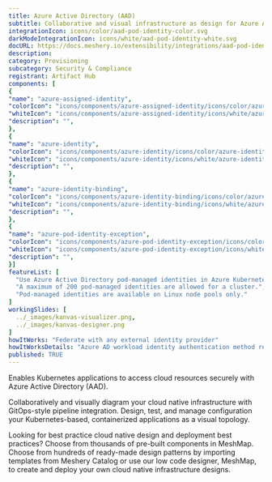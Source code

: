 ```yaml
---
title: Azure Active Directory (AAD)
subtitle: Collaborative and visual infrastructure as design for Azure Active Directory (AAD)
integrationIcon: icons/color/aad-pod-identity-color.svg
darkModeIntegrationIcon: icons/white/aad-pod-identity-white.svg
docURL: https://docs.meshery.io/extensibility/integrations/aad-pod-identity
description: 
category: Provisioning
subcategory: Security & Compliance
registrant: Artifact Hub
components: [
{
"name": "azure-assigned-identity",
"colorIcon": "icons/components/azure-assigned-identity/icons/color/azure-assigned-identity-color.svg",
"whiteIcon": "icons/components/azure-assigned-identity/icons/white/azure-assigned-identity-white.svg",
"description": "",
},
{
"name": "azure-identity",
"colorIcon": "icons/components/azure-identity/icons/color/azure-identity-color.svg",
"whiteIcon": "icons/components/azure-identity/icons/white/azure-identity-white.svg",
"description": "",
},
{
"name": "azure-identity-binding",
"colorIcon": "icons/components/azure-identity-binding/icons/color/azure-identity-binding-color.svg",
"whiteIcon": "icons/components/azure-identity-binding/icons/white/azure-identity-binding-white.svg",
"description": "",
},
{
"name": "azure-pod-identity-exception",
"colorIcon": "icons/components/azure-pod-identity-exception/icons/color/azure-pod-identity-exception-color.svg",
"whiteIcon": "icons/components/azure-pod-identity-exception/icons/white/azure-pod-identity-exception-white.svg",
"description": "",
}]
featureList: [
  "Use Azure Active Directory pod-managed identities in Azure Kubernetes Service.",
  "A maximum of 200 pod-managed identities are allowed for a cluster.",
  "Pod-managed identities are available on Linux node pools only."
]
workingSlides: [
  ../_images/kanvas-visualizer.png,
  ../_images/kanvas-designer.png
]
howItWorks: "Federate with any external identity provider"
howItWorksDetails: "Azure AD workload identity authentication method replaces pod-managed identity, which integrates with the Kubernetes native capabilities to federate with any external identity providers on behalf of the application."
published: TRUE
---
```

<p>
Enables Kubernetes applications to access cloud resources securely with Azure Active Directory (AAD).
</p>
<p>
    Collaboratively and visually diagram your cloud native infrastructure with GitOps-style pipeline integration. Design, test, and manage configuration your Kubernetes-based, containerized applications as a visual topology.
</p>
<p>
    Looking for best practice cloud native design and deployment best practices? Choose from thousands of pre-built components in MeshMap. Choose from hundreds of ready-made design patterns by importing templates from Meshery Catalog or use our low code designer, MeshMap, to create and deploy your own cloud native infrastructure designs.
</p>
